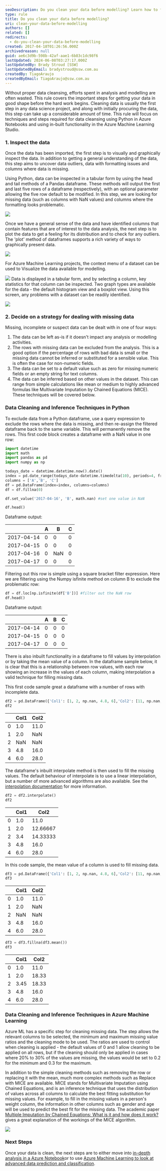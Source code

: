 ```yaml
---
seoDescription: Do you clean your data before modelling? Learn how to filter out rows with missing values using Pandas and Numpy, and explore interpolation and mean-based filling techniques for handling incomplete data.
type: rule
title: Do you clean your data before modelling?
uri: clean-your-data-before-modelling
authors: []
related: []
redirects:
  - do-you-clean-your-data-before-modelling
created: 2017-04-18T01:26:56.000Z
archivedreason: null
guid: ae6c3d9b-598b-42af-aae1-6b83c1dc98f6
lastUpdated: 2024-06-08T03:27:17.000Z
lastUpdatedBy: Brady Stroud [SSW]
lastUpdatedByEmail: bradystroud@ssw.com.au
createdBy: TiagoAraujo
createdByEmail: TiagoAraujo@ssw.com.au
---
```


Without proper data cleansing, efforts spent in analysis and modelling are often wasted. This rule covers the important steps for getting your data in good shape before the hard work begins.
Cleaning data is usually the first step in any data science project, and along with initially procuring the data, this step can take up a considerable amount of time. This rule will focus on techniques and steps required for data cleansing using Python in Azure Notebooks and using in-built functionality in the Azure Machine Learning Studio.

### 1. Inspect the data

Once the data has been imported, the first step is to visually and graphically inspect the data. In addition to getting a general understanding of the data, this step aims to uncover data outliers, data with formatting issues and columns where data is missing.

Using Python, data can be inspected in a tabular form by using the head and tail methods of a Pandas dataframe. These methods will output the first and last five rows of a dataframe (respectively), with an optional parameter allowing the five row default to be modified. In this step, we are looking for missing data (such as columns with NaN values) and columns where the formatting looks problematic.

![](/uploads/rules/clean-your-data-before-modelling/DataScience1.png)

Once we have a general sense of the data and have identified columns that contain features that are of interest to the data analysis, the next step is to plot the data to get a feeling for its distribution and to check for any outliers. The 'plot' method of dataframes supports a rich variety of ways to graphically present data.

![](/uploads/rules/clean-your-data-before-modelling/DataScience2.png)

For Azure Machine Learning projects, the context menu of a dataset can be used to Visualize the data available for modelling.

![](/uploads/rules/clean-your-data-before-modelling/DataScience3.png)
Data is displayed in a tabular form, and by selecting a column, key statistics for that column can be inspected. Two graph types are available for the data - the default histogram view and a boxplot view. Using this screen, any problems with a dataset can be readily identified.

![](/uploads/rules/clean-your-data-before-modelling/DataScience4.png)

### 2. Decide on a strategy for dealing with missing data

Missing, incomplete or suspect data can be dealt with in one of four ways:

1. The data can be left as-is if it doesn't impact any analysis or modelling activities.
2. The rows with missing data can be excluded from the analysis. This is a good option if the percentage of rows with bad data is small or the missing data cannot be inferred or substituted for a sensible value. This is often the case for non-numeric fields.
3. The data can be set to a default value such as zero for missing numeric fields or an empty string for text columns.
4. The data can be inferred based on other values in the dataset. This can range from simple calculations like mean or medium to highly advanced formulas like Multivariate Imputation by Chained Equations (MICE). These techniques will be covered below.

### Data Cleaning and Inference Techniques in Python

To exclude data from a Python dataframe, use a query expression to exclude the rows where the data is missing, and then re-assign the filtered dataframe back to the same variable. This will permanently remove the rows. This first code block creates a dataframe with a NaN value in one row:

```py
import datetime
import math
import pandas as pd
import numpy as np

todays_date = datetime.datetime.now().date()
index = pd.date_range(todays_date-datetime.timedelta(10), periods=4, freq='D')
columns = ['A','B', 'C']
df = pd.DataFrame(index=index, columns=columns)
df = df.fillna(0)

df.set_value('2017-04-16', 'B', math.nan) #set one value in NaN

df.head()
```

Dataframe output:

|            | A   | B   | C   |
| ---------- | --- | --- | --- |
| 2017-04-14 | 0   | 0   | 0   |
| 2017-04-15 | 0   | 0   | 0   |
| 2017-04-16 | 0   | NaN | 0   |
| 2017-04-17 | 0   | 0   | 0   |

Filtering out this row is simple using a square bracket filter expression. Here we are filtering using the Numpy isfinite method on column B to exclude the problematic row:

```py
df = df.loc[np.isfinite(df['B'])] #filter out the NaN row
df.head()
```

Dataframe output:

|            | A   | B   | C   |
| ---------- | --- | --- | --- |
| 2017-04-14 | 0   | 0   | 0   |
| 2017-04-15 | 0   | 0   | 0   |
| 2017-04-17 | 0   | 0   | 0   |

There is also inbuilt functionality in a dataframe to fill values by interpolation or by taking the mean value of a column. In the dataframe sample below, it is clear that this is a relationship between row values, with each row showing an increase in the values of each column, making interpolation a valid technique for filling missing data.

This first code sample great a dataframe with a number of rows with incomplete data.

```py
df2 = pd.DataFrame({'Col1': [1, 2, np.nan, 4.8, 6],'Col2': [11, np.nan, np.nan, 16, 28]})
df2
```

|     | Col1 | Col2 |
| --- | ---- | ---- |
| 0   | 1.0  | 11.0 |
| 1   | 2.0  | NaN  |
| 2   | NaN  | NaN  |
| 3   | 4.8  | 16.0 |
| 4   | 6.0  | 28.0 |

The dataframe's inbuilt interpolate method is then used to fill the missing values. The default behaviour of interpolate is to use a linear interpolation, but a number of more advanced algorithms are also available. See the [interpolation documentation](http://pandas.pydata.org/pandas-docs/stable/generated/pandas.DataFrame.interpolate.html) for more information.

```py
df2 = df2.interpolate()
df2
```

|     | Col1 | Col2     |
| --- | ---- | -------- |
| 0   | 1.0  | 11.0     |
| 1   | 2.0  | 12.66667 |
| 2   | 3.4  | 14.33333 |
| 3   | 4.8  | 16.0     |
| 4   | 6.0  | 28.0     |

In this code sample, the mean value of a column is used to fill missing data.

```py
df3 = pd.DataFrame({'Col1': [1, 2, np.nan, 4.8, 6],'Col2': [11, np.nan, np.nan, 16, 28]})
df3
```

|     | Col1 | Col2 |
| --- | ---- | ---- |
| 0   | 1.0  | 11.0 |
| 1   | 2.0  | NaN  |
| 2   | NaN  | NaN  |
| 3   | 4.8  | 16.0 |
| 4   | 6.0  | 28.0 |

```py
df3 = df3.fillna(df3.mean())
df3
```

|     | Col1 | Col2  |
| --- | ---- | ----- |
| 0   | 1.0  | 11.0  |
| 1   | 2.0  | 18.33 |
| 2   | 3.45 | 18.33 |
| 3   | 4.8  | 16.0  |
| 4   | 6.0  | 28.0  |

### Data Cleaning and Inference Techniques in Azure Machine Learning

Azure ML has a specific step for cleaning missing data. The step allows the relevant columns to be selected, the minimum and maximum missing value ratios and the cleaning mode to be used. The ratios are used to control when cleaning is applied - the default values of 0 and 1 allow cleaning to be applied on all rows, but if the cleaning should only be applied in cases where 20% to 30% of the values are missing, the values would be set to 0.2 for the minimum and 0.3 for the maximum.

In addition to the simple cleaning methods such as removing the row or replacing it with the mean, much more complex methods such as Replace with MICE are available. MICE stands for Multivariate Imputation using Chained Equations, and is an inference technique that uses the distribution of values across all columns to calculate the best fitting substitution for missing values. For example, to fill in the missing values in a person's weight column, the information in other columns such as gender and age will be used to predict the best fit for the missing data. The academic paper [Multiple Imputation by Chained Equations: What is it and how does it work?](https://www.ncbi.nlm.nih.gov/pmc/articles/PMC3074241/) gives a great explanation of the workings of the MICE algorithm.

![](/uploads/rules/clean-your-data-before-modelling/DataScience5.png)

### Next Steps

Once your data is clean, the next steps are to either move into [in-depth analysis in a Azure Notebook](/use-azure-notebooks-to-learn-your-data)or to use [Azure Machine Learning to look at advanced data prediction and classification](/use-azure-machine-learning-to-make-predictions-from-your-data).
